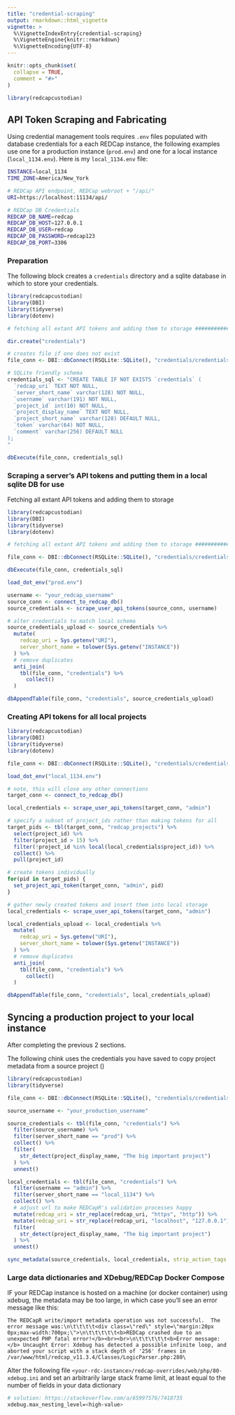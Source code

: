 ```yaml
---
title: "credential-scraping"
output: rmarkdown::html_vignette
vignette: >
  %\VignetteIndexEntry{credential-scraping}
  %\VignetteEngine{knitr::rmarkdown}
  %\VignetteEncoding{UTF-8}
---
```


```r
knitr::opts_chunk$set(
  collapse = TRUE,
  comment = "#>"
)
```

```r
library(redcapcustodian)
```

## API Token Scraping and Fabricating

Using credential management tools requires `.env` files populated with database credentials for a each REDCap instance, the following examples use one for a production instance (`prod.env`) and one for a local instance (`local_1134.env`). Here is my `local_1134.env` file:

```bash
INSTANCE=local_1134
TIME_ZONE=America/New_York

# REDCap API endpoint, REDCap webroot + "/api/"
URI=https://localhost:11134/api/

# REDCap DB Credentials
REDCAP_DB_NAME=redcap
REDCAP_DB_HOST=127.0.0.1
REDCAP_DB_USER=redcap
REDCAP_DB_PASSWORD=redcap123
REDCAP_DB_PORT=3306
```

### Preparation

The following block creates a `credentials` directory and a sqlite database in which to store your credentials.

```r
library(redcapcustodian)
library(DBI)
library(tidyverse)
library(dotenv)

# fetching all extant API tokens and adding them to storage #################

dir.create("credentials")

# creates file if one does not exist
file_conn <- DBI::dbConnect(RSQLite::SQLite(), "credentials/credentials.db")

# SQLite friendly schema
credentials_sql <- "CREATE TABLE IF NOT EXISTS `credentials` (
  `redcap_uri` TEXT NOT NULL,
  `server_short_name` varchar(128) NOT NULL,
  `username` varchar(191) NOT NULL,
  `project_id` int(10) NOT NULL,
  `project_display_name` TEXT NOT NULL,
  `project_short_name` varchar(128) DEFAULT NULL,
  `token` varchar(64) NOT NULL,
  `comment` varchar(256) DEFAULT NULL
);
"

dbExecute(file_conn, credentials_sql)
```



### Scraping a server's API tokens and putting them in a local sqlite DB for use

Fetching all extant API tokens and adding them to storage 

```r
library(redcapcustodian)
library(DBI)
library(tidyverse)
library(dotenv)

# fetching all extant API tokens and adding them to storage #################

file_conn <- DBI::dbConnect(RSQLite::SQLite(), "credentials/credentials.db")

dbExecute(file_conn, credentials_sql)

load_dot_env("prod.env")

username <- "your_redcap_username"
source_conn <- connect_to_redcap_db()
source_credentials <- scrape_user_api_tokens(source_conn, username)

# alter credentials to match local schema
source_credentials_upload <- source_credentials %>%
  mutate(
    redcap_uri = Sys.getenv("URI"),
    server_short_name = tolower(Sys.getenv("INSTANCE"))
  ) %>%
  # remove duplicates
  anti_join(
    tbl(file_conn, "credentials") %>%
      collect()
  )

dbAppendTable(file_conn, "credentials", source_credentials_upload)
```

### Creating API tokens for all local projects

```r
library(redcapcustodian)
library(DBI)
library(tidyverse)
library(dotenv)

file_conn <- DBI::dbConnect(RSQLite::SQLite(), "credentials/credentials.db")

load_dot_env("local_1134.env")

# note, this will close any other connections
target_conn <- connect_to_redcap_db()

local_credentials <- scrape_user_api_tokens(target_conn, "admin")

# specify a subset of project_ids rather than making tokens for all
target_pids <- tbl(target_conn, "redcap_projects") %>%
  select(project_id) %>%
  filter(project_id > 15) %>%
  filter(!project_id %in% local(local_credentials$project_id)) %>%
  collect() %>%
  pull(project_id)

# create tokens individually
for(pid in target_pids) {
  set_project_api_token(target_conn, "admin", pid)
}

# gather newly created tokens and insert them into local storage
local_credentials <- scrape_user_api_tokens(target_conn, "admin")

local_credentials_upload <- local_credentials %>%
  mutate(
    redcap_uri = Sys.getenv("URI"),
    server_short_name = tolower(Sys.getenv("INSTANCE"))
  ) %>%
  # remove duplicates
  anti_join(
    tbl(file_conn, "credentials") %>%
      collect()
  )

dbAppendTable(file_conn, "credentials", local_credentials_upload)
```

## Syncing a production project to your local instance

After completing the previous 2 sections.

The following chink uses the credentials you have saved to copy project metadata from a source project ()

```r
library(redcapcustodian)
library(tidyverse)

file_conn <- DBI::dbConnect(RSQLite::SQLite(), "credentials/credentials.db")

source_username <- "your_production_username"

source_credentials <- tbl(file_conn, "credentials") %>%
  filter(source_username) %>%
  filter(server_short_name == "prod") %>%
  collect() %>%
  filter(
    str_detect(project_display_name, "The big important project")
  ) %>%
  unnest()

local_credentials <- tbl(file_conn, "credentials") %>%
  filter(username == "admin") %>%
  filter(server_short_name == "local_1134") %>%
  collect() %>%
  # adjust url to make REDCapR's validation processes happy
  mutate(redcap_uri = str_replace(redcap_uri, "https", "http")) %>%
  mutate(redcap_uri = str_replace(redcap_uri, "localhost", "127.0.0.1")) %>%
  filter(
    str_detect(project_display_name, "The big important project")
  ) %>%
  unnest()

sync_metadata(source_credentials, local_credentials, strip_action_tags = TRUE)
```

### Large data dictionaries and XDebug/REDCap Docker Compose

IF your REDCap instance is hosted on a machine (or docker container) using xdebug, the metadata may be too large, in which case you'll see an error message like this:
```
The REDCapR write/import metadata operation was not successful.  The error message was:\n\t\t\t\t<div class=\"red\" style=\"margin:20px 0px;max-width:700px;\">\n\t\t\t\t\t<b>REDCap crashed due to an unexpected PHP fatal error!</b><br><br>\n\t\t\t\t\t<b>Error message:</b> Uncaught Error: Xdebug has detected a possible infinite loop, and aborted your script with a stack depth of '256' frames in /var/www/html/redcap_v11.3.4/Classes/LogicParser.php:280\
```

Alter the following file `<your-rdc-instance>/redcap-overrides/web/php/80-xdebug.ini` and set an arbitrarily large stack frame limit, at least equal to the number of fields in your data dictionary 

```bash
# solution: https://stackoverflow.com/a/65997576/7418735
xdebug.max_nesting_level=<high-value>
```

